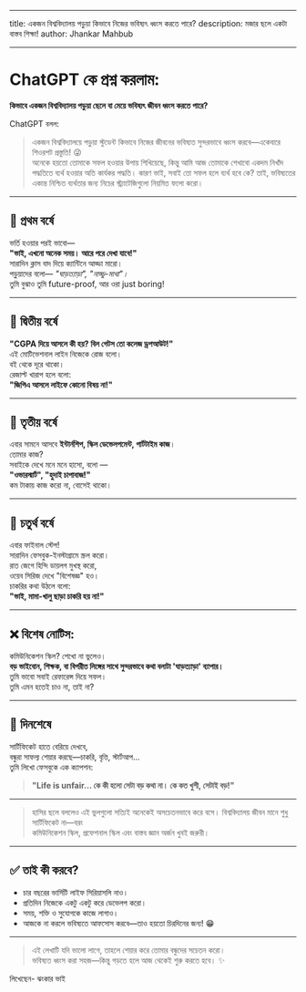 
---

title: একজন বিশ্ববিদ্যালয় পড়ুয়া কিভাবে নিজের ভবিষ্যৎ ধ্বংস করতে পারে?
description: মজার ছলে একটা বাস্তব শিক্ষা!
author: Jhankar Mahbub

---

# ChatGPT কে প্রশ্ন করলাম:

**কিভাবে একজন বিশ্ববিদ্যালয় পড়ুয়া ছেলে বা মেয়ে ভবিষ্যৎ জীবন ধ্বংস করতে পারে?**

ChatGPT বলল:

> একজন বিশ্ববিদ্যালয়ে পড়ুয়া স্টুডেন্ট কিভাবে নিজের জীবনের ভবিষ্যত সুন্দরভাবে ধ্বংস করবে—একেবারে শিওরশট প্রস্তুতি! 😜  
> অনেকে হয়তো তোমাকে সফল হওয়ার উপায় শিখিয়েছে, কিন্তু আমি আজ তোমাকে শেখাবো একদম নিখাঁদ পদ্ধতিতে ব্যর্থ হওয়ার অতি কার্যকর পদ্ধতি। কারণ ভাই, সবাই তো সফল হলে ব্যর্থ হবে কে? তাই, ভবিষ্যতের একান্ত নিশ্চিত ব্যর্থতার জন্য নিচের স্ট্র্যাটেজিগুলো নিয়মিত ফলো করো।

---

## 🎯 প্রথম বর্ষে

ভর্তি হওয়ার পরই ভাবো—  
**"ভাই, এখনো অনেক সময়। আরে পরে দেখা যাবে!"**  
সারাদিন ক্লাস বাদ দিয়ে ক্যান্টিনে আড্ডা মারো।  
পড়ুয়াদের বলো— _"ঘাড়ত্যাড়া", "নাড্ডু-মাথা"।_  
তুমি বুঝাও তুমি future-proof, আর ওরা just boring!

---

## 🎯 দ্বিতীয় বর্ষে

**"CGPA দিয়ে আসলে কী হয়? বিল গেটস তো কলেজ ড্রপআউট!"**  
এই মোটিভেশনাল লাইন নিজেকে রোজ বলো।  
বই থেকে দূরে থাকো।  
রেজাল্ট খারাপ হলে বলো:  
**"জিপিএ আসলে লাইফে কোনো বিষয় না!"**

---

## 🎯 তৃতীয় বর্ষে

এবার সামনে আসবে **ইন্টার্নশিপ, স্কিল ডেভেলপমেন্ট, পার্টটাইম কাজ**।  
তোমার কাজ?  
সবাইকে দেখে মনে মনে হাসো, বলো —  
**"ওভারস্মার্ট", "হুদাই চাপাবাজ!"**  
কম টাকায় কাজ করো না, বোসেই থাকো।

---

## 🎯 চতুর্থ বর্ষে

এবার ফাইনাল স্টেপ!  
সারাদিন ফেসবুক-ইনস্টাগ্রামে স্ক্রল করো।  
রাত জেগে হিন্দি ডায়লগ মুখস্থ করো,  
ওয়েব সিরিজ দেখে "বিশেষজ্ঞ" হও।  
চাকরির কথা উঠলে বলো:  
**"ভাই, মামা-খালু ছাড়া চাকরি হয় না!"**

---

## ❌ বিশেষ নোটিস:

কমিউনিকেশন স্কিল? শেখো না ভুলেও।  
**বড় ভাইবোন, শিক্ষক, বা বিপরীত লিঙ্গের সাথে সুন্দরভাবে কথা বলাটা 'ঘাড়ত্যাড়া' ব্যাপার।**  
তুমি ভাবো সবাই রেফারেন্স দিয়ে সফল।  
তুমি এমন হতেই চাও না, তাই না?

---

## 🧠 দিনশেষে

সার্টিফিকেট হাতে বেরিয়ে দেখবে,  
বন্ধুরা সাফল্য শেয়ার করছে—চাকরি, বৃত্তি, স্টার্টআপ...  
তুমি লিখো ফেসবুকে এক ক্যাপশন:

> **"Life is unfair... কে কী হলো সেটা বড় কথা না। কে কত খুশী, সেটাই বড়!"**

---

> হাসির ছলে বললেও এই ভুলগুলো সত্যিই অনেকেই অসচেতনভাবে করে বসে। বিশ্ববিদ্যালয় জীবন মানে শুধু সার্টিফিকেট না—বরং <br /> কমিউনিকেশন স্কিল, প্রফেশনাল স্কিল এবং বাস্তব জ্ঞান অর্জন খুবই জরুরী।

---

## ✅ তাই কী করবে?

- চার বছরের ভার্সিটি লাইফ সিরিয়াসলি নাও।
- প্রতিদিন নিজেকে একটু একটু করে ডেভেলপ করো।
- সময়, শক্তি ও সুযোগকে কাজে লাগাও।
- আজকে না করলে ভবিষ্যতে আফসোস করবে—তাও হয়তো চিরদিনের জন্য! 😁

---

> এই লেখাটি যদি ভালো লাগে, তাহলে শেয়ার করে তোমার বন্ধুদের সচেতন করো।  
> ভবিষ্যত ধ্বংস করা সহজ—কিন্তু গড়তে হলে আজ থেকেই শুরু করতে হবে। ✨

লিখেছেন- ঝংকার ভাই

<GiscusComments
  repo="codedbyMojnu/react-bangla-tutorial"
  repoId="R_kgDOLDE87Q"
  category="General"
  categoryId="DIC_kwDOLDE87c4CtCIY"
  mapping="pathname"
  inputPosition="top"
  theme="preferred_color_scheme"
  lang="en"
/>
